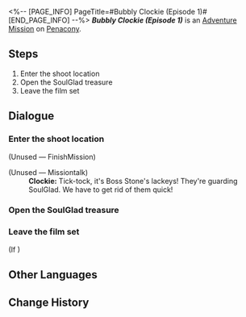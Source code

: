 <%-- [PAGE_INFO]
PageTitle=#Bubbly Clockie (Episode 1)#
[END_PAGE_INFO] --%>
{{Stub|Dialogue.}}
{{Mission Infobox
|id            = 8022123
|title         = ''Bubbly Clockie'' (Episode 1)
|image         = <!--Mission Bubbly Clockie (Episode 1).png-->
|type          = Adventure
|event_name    = 
|chapter       = 
|requirements  = {{subst:void|<!--Unknown: {"Type":"Manual"}-->}}
|summary       = <!--official mission summary from Fate's Atlas-->
|characters    = Clockie; Trailblazer
|startLocation = [[Penacony]] - [[''Bubbly Clockie'' (Episode 1)]]
|world         = Penacony
|area          = ''Bubbly Clockie'' (Episode 1)
|prev          = 
|next          = 
|rewards       = 
}}
'''''''Bubbly Clockie'' (Episode 1)''''' is an [[Adventure Mission]] on [[Penacony]].

==Steps==
# Enter the shoot location
# Open the SoulGlad treasure
# Leave the film set

<!--
==Gameplay Notes==

--><!--
==Trial Character==

-->
==Dialogue==
{{Stub Dialogue}}

===Enter the shoot location{{subst:void|<!--802212301-->}}===
{{Mission Description|type=adventure|location=''Bubbly Clockie'' (Episode 1)|Filming for ''Bubbly Clockie'' has started. Complete filming missions according to the goals!<br />The location has been set up. Head there to film.}}
{{Dialogue Start}}
:{{tx}}

;(Unused &mdash; FinishMission)

:{{tx}}


;(Unused &mdash; Missiontalk)
:'''Clockie:''' Tick-tock, it's Boss Stone's lackeys! They're guarding SoulGlad. We have to get rid of them quick!
{{Dialogue End}}

===Open the SoulGlad treasure{{subst:void|<!--802212305-->}}===
{{Mission Description|type=adventure|location=''Bubbly Clockie'' (Episode 1)|update|Filming for ''Bubbly Clockie'' has started. Complete filming missions according to the goals!<br />You've found a treasure chest. Open it!}}
{{Dialogue Start}}


:{{tx}}
:{{tx}}
{{Dialogue End}}

===Leave the film set{{subst:void|<!--802212307-->}}===
{{Mission Description|type=adventure|location=''Bubbly Clockie'' (Episode 1)|update|Filming for ''Bubbly Clockie'' has concluded. Go show it to the client!}}
{{Dialogue Start}}
;(If {{cx}}{{subst:void|<!--{"$type":"RPG.GameCore.ByCheckFloorCustomBool","Name":{"Value":"Is_Frame_Interacted_02"},"TaskEnabled":true,"IsClientOnly":true}-->}})
{{Dialogue End}}

==Other Languages==
{{Other Languages
|en   = ''Bubbly Clockie'' (Episode 1)
|zhs  = 《爱汽水的钟表小子》第一集
|zht  = 《愛汽水的鐘錶小子》第一集
|ja   = 『ソーダ大好きクロックボーイ』第1話
|ko   = ≪소다수를 좋아하는 시계 소년≫ 제1부
|es   = Relojito, el fanático de la soda (Episodio 1)
|fr   = Chronou le fana de soda &mdash; Épisode&nbsp;1
|ru   = «Часик, любитель газировки» (Эпизод 1)
|th   = "เจ้าหนูนาฬิกาผู้รักโซดา" ตอนที่ 1
|vi   = Cậu Bé Đồng Hồ Thích Soda (Tập 1)
|de   = „Clockie liebt Limonade“: Folge 1
|id   = "Clockie Pecinta Soda" (Episode 1)
|pt   = "Relogin Borbulhante" (Episódio 1)
}}

==Change History==
{{Change History|2.2}}
